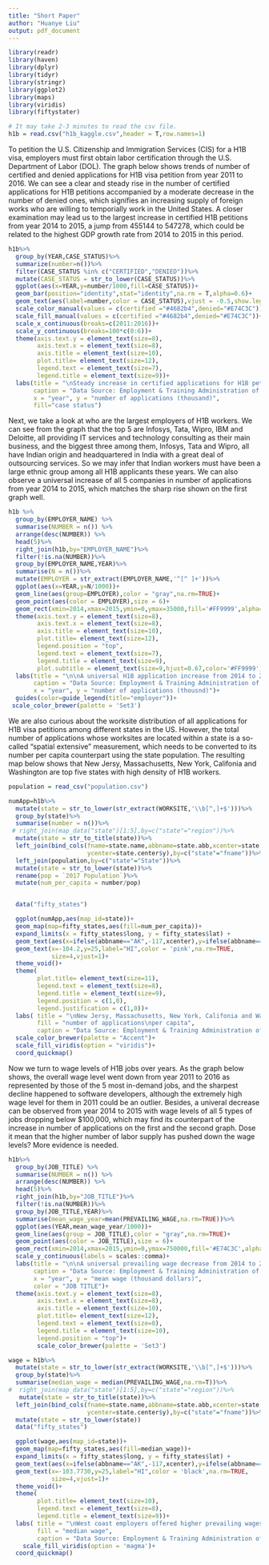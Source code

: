 ```yaml
---
title: "Short Paper"
author: "Huanye Liu"
output: pdf_document
---
```



```r
library(readr)
library(haven)
library(dplyr)
library(tidyr)
library(stringr)
library(ggplot2)
library(maps)
library(viridis)
library(fiftystater)
```




```r
# It may take 2-3 minutes to read the csv file.
h1b = read.csv("h1b_kaggle.csv",header = T,row.names=1)
```
\pagebreak
        
To petition the U.S. Citizenship and Immigration Services (CIS) for a H1B visa, employers must first obtain labor certification through the U.S. Department of Labor (DOL). The graph below shows trends of number of certified and denied applications for H1B visa petition from year 2011 to 2016. We can see a clear and steady rise in the number of certified applications for H1B petitions accompanied by  a moderate decrease in the number of denied ones, which signifies an increasing supply of foreign works who are willing to temporially work in the United States. A closer examination may lead us to the largest increase in certified H1B petitions from year 2014 to 2015, a jump from 455144 to 547278, which could be related to the highest GDP growth rate from 2014 to 2015 in this period.  

```r
h1b%>%
  group_by(YEAR,CASE_STATUS)%>%
  summarize(number=n())%>%
  filter(CASE_STATUS %in% c("CERTIFIED","DENIED"))%>%
  mutate(CASE_STATUS = str_to_lower(CASE_STATUS))%>%
  ggplot(aes(x=YEAR,y=number/1000,fill=CASE_STATUS))+
  geom_bar(position="identity",stat="identity",na.rm = T,alpha=0.6)+
  geom_text(aes(label=number,color = CASE_STATUS),vjust = -0.5,show.legend = F)+
  scale_color_manual(values = c(certified ="#4682b4",denied="#E74C3C"))+
  scale_fill_manual(values = c(certified ="#4682b4",denied="#E74C3C"))+
  scale_x_continuous(breaks=c(2011:2016))+
  scale_y_continuous(breaks=100*c(0:6))+
  theme(axis.text.y = element_text(size=8),
        axis.text.x = element_text(size=8),
        axis.title = element_text(size=10),
        plot.title= element_text(size=12),
        legend.text = element_text(size=7),
        legend.title = element_text(size=9))+
  labs(title = "\nSteady increase in certified applications for H1B petition with moderate decrease in denied ones from 2011 to 2016 ",
       caption = "Data Source: Employment & Training Administration of the U.S. Department of Labor",
       x = "year", y = "number of applications (thousand)",
       fill="case status")
```
\pagebreak
                     
Next, we take a look at who are the largest employers of H1B workers. We can see from the graph that the top 5 are Infosys, Tata, Wipro, IBM and Deloitte, all providing IT services and technology consulting as their main business, and the biggest three among them, Infosys, Tata and Wipro, all have Indian origin and headquartered in India with a great deal of outsourcing services. So we may infer that Indian workers must have been a large ethnic group among all H1B applicants these years. We can also observe a universal increase of all 5 companies in number of applications from year 2014 to 2015, which matches the sharp rise shown on the first graph well.
           
           
                          
```r
h1b %>%
  group_by(EMPLOYER_NAME) %>%
  summarise(NUMBER = n()) %>%
  arrange(desc(NUMBER)) %>%
  head(5)%>%
  right_join(h1b,by="EMPLOYER_NAME")%>%
  filter(!is.na(NUMBER))%>%
  group_by(EMPLOYER_NAME,YEAR)%>%
  summarise(N = n())%>%
  mutate(EMPLOYER = str_extract(EMPLOYER_NAME,'^[^ ]+'))%>%
  ggplot(aes(x=YEAR,y=N/1000))+
  geom_line(aes(group=EMPLOYER),color = "gray",na.rm=TRUE)+
  geom_point(aes(color = EMPLOYER),size = 6)+
  geom_rect(xmin=2014,xmax=2015,ymin=0,ymax=35000,fill='#FF9999',alpha=0.02)+
  theme(axis.text.y = element_text(size=8),
        axis.text.x = element_text(size=8),
        axis.title = element_text(size=10),
        plot.title= element_text(size=12),
        legend.position = "top",
        legend.text = element_text(size=7),
        legend.title = element_text(size=9),
        plot.subtitle = element_text(size=9,hjust=0.67,color='#FF9999'))+
  labs(title = "\n\nA universal H1B application increase from 2014 to 2015 among all five largest H1B employers ",
       caption = "Data Source: Employment & Training Administration of the U.S. Department of Labor", 
       x = "year", y = "number of applications (thousnd)")+
  guides(color=guide_legend(title="employer"))+
 scale_color_brewer(palette = 'Set3')


```
            
\pagebreak            
We are also curious about the worksite distribution of all applications for H1B visa petitions among different states in the US. However, the total number of applications whose worksites are located within a state is a so-called "spatial extensive" measurement, which needs to be converted to its number per capita counterpart using the state population. The resulting map below shows that New Jersy, Massachusetts, New York, Califonia and Washington are top five states with high density of H1B workers.  




```r
population = read_csv("population.csv")
```
```r
numApp=h1b%>%
  mutate(state = str_to_lower(str_extract(WORKSITE,'\\b[^,]+$')))%>%
  group_by(state)%>%
  summarise(number = n())%>%
 # right_join(map_data("state")[1:5],by=c("state"="region"))%>%
  mutate(state = str_to_title(state))%>%
  left_join(bind_cols(fname=state.name,abbname=state.abb,xcenter=state.center$x,
                      ycenter=state.center$y),by=c("state"="fname"))%>%
  left_join(population,by=c("state"="State"))%>%
  mutate(state = str_to_lower(state))%>%
  rename(pop = `2017 Population`)%>%
  mutate(num_per_capita = number/pop)


  data("fifty_states")

  ggplot(numApp,aes(map_id=state))+
  geom_map(map=fifty_states,aes(fill=num_per_capita))+
  expand_limits(x = fifty_states$long, y = fifty_states$lat) +
  geom_text(aes(x=ifelse(abbname=="AK",-117,xcenter),y=ifelse(abbname=="AK",28,ycenter),label=ifelse(abbname=="HI","",abbname)),color = 'pink',na.rm=TRUE,size=4,vjust=1)+
  geom_text(x=-104.2,y=25,label="HI",color = 'pink',na.rm=TRUE,
            size=4,vjust=1)+
  theme_void()+
  theme(
        plot.title= element_text(size=11),
        legend.text = element_text(size=8),
        legend.title = element_text(size=9),
        legend.position = c(1,0),
        legend.justification = c(1,0))+
  labs( title = "\nNew Jersy, Massachusetts, New York, Califonia and Washington are top five states with high density of H1B workers (2011-2016)",
        fill = "number of applications\nper capita",
        caption = "Data Source: Employment & Training Administration of the U.S. Department of Labor")+
  scale_color_brewer(palette = "Accent")+
  scale_fill_viridis(option = "viridis")+
  coord_quickmap()
```
            
\pagebreak           
Now we turn to wage levels of H1B jobs over years. As the graph below shows, the overall wage level went down from year 2011 to 2016 as represented by those of the 5 most in-demand jobs, and the sharpest decline happened to software developers, although the extremely high wage level for them in 2011 could be an outlier. Besides, a univeral decrease can be observed from year 2014 to 2015 with wage levels of all 5 types of jobs dropping below $100,000, which may find its counterpart of the increase in number of applications on the first and the second graph. Dose it mean that the higher number of labor supply has pushed down the wage levels? More evidence is needed. 

```r
h1b%>%
  group_by(JOB_TITLE) %>%
  summarise(NUMBER = n()) %>%
  arrange(desc(NUMBER)) %>%
  head(5)%>%
  right_join(h1b,by="JOB_TITLE")%>%
  filter(!is.na(NUMBER))%>%
  group_by(JOB_TITLE,YEAR)%>%
  summarise(mean_wage_year=mean(PREVAILING_WAGE,na.rm=TRUE))%>%
  ggplot(aes(YEAR,mean_wage_year/1000))+
  geom_line(aes(group = JOB_TITLE),color = "gray",na.rm=TRUE)+
  geom_point(aes(color = JOB_TITLE),size = 6)+
  geom_rect(xmin=2014,xmax=2015,ymin=0,ymax=750000,fill='#E74C3C',alpha=0.01)+
  scale_y_continuous(labels = scales::comma)+
  labs(title = "\n\nA universal prevailing wage decrease from 2014 to 2015 over all five most in-demand jobs for H1B visa applicants ",
       caption = "Data Source: Employment & Training Administration of the U.S. Department of Labor", 
       x = "year", y = "mean wage (thousand dollars)",
       color = "JOB TITLE")+
  theme(axis.text.y = element_text(size=8),
        axis.text.x = element_text(size=8),
        axis.title = element_text(size=10),
        plot.title= element_text(size=12),
        legend.text = element_text(size=8),
        legend.title = element_text(size=10),
        legend.position = "top")+
        scale_color_brewer(palette = 'Set3')


```

```r
wage = h1b%>%
  mutate(state = str_to_lower(str_extract(WORKSITE,'\\b[^,]+$')))%>%
  group_by(state)%>%
  summarise(median_wage = median(PREVAILING_WAGE,na.rm=T))%>%
#  right_join(map_data("state")[1:5],by=c("state"="region"))%>%
   mutate(state = str_to_title(state))%>%
  left_join(bind_cols(fname=state.name,abbname=state.abb,xcenter=state.center$x,
                      ycenter=state.center$y),by=c("state"="fname"))%>%
  mutate(state = str_to_lower(state))
  data("fifty_states")

  ggplot(wage,aes(map_id=state))+
  geom_map(map=fifty_states,aes(fill=median_wage))+
  expand_limits(x = fifty_states$long, y = fifty_states$lat) +
  geom_text(aes(x=ifelse(abbname=="AK",-117,xcenter),y=ifelse(abbname=="AK",28,ycenter),label=ifelse(abbname=="HI","",abbname)),color = 'black',na.rm=TRUE,size=4,vjust=1)+
  geom_text(x=-103.7730,y=25,label="HI",color = 'black',na.rm=TRUE,
            size=4,vjust=1)+
  theme_void()+
  theme(
        plot.title= element_text(size=10),
        legend.text = element_text(size=8),
        legend.title = element_text(size=9))+
  labs( title = "\nWest coast employers offered higher prevailing wages for H1B visa applicants (2011-2016)",
        fill = "median wage",
        caption = "Data Source: Employment & Training Administration of the U.S. Department of Labor")+
    scale_fill_viridis(option = 'magma')+
  coord_quickmap()
```
             
 
       









